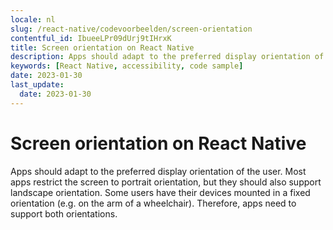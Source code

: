 ```yaml
---
locale: nl
slug: /react-native/codevoorbeelden/screen-orientation
contentful_id: IbueeLPr09dUrj9tIHrxK
title: Screen orientation on React Native
description: Apps should adapt to the preferred display orientation of the user.
keywords: [React Native, accessibility, code sample]
date: 2023-01-30
last_update:
  date: 2023-01-30
---
```


# Screen orientation on React Native

Apps should adapt to the preferred display orientation of the user. Most apps restrict the screen to portrait orientation, but they should also support landscape orientation. Some users have their devices mounted in a fixed orientation (e.g. on the arm of a wheelchair). Therefore, apps need to support both orientations.

<CodeSample id="screen-orientation" platform="react-native" locale="nl"/>

